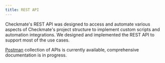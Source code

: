 ```yaml
---
title: REST API
---
```


Checkmate's REST API was designed to access and automate various aspects of Checkmate's project structure to implement custom scripts and automation integrations. We designed and implemented the REST API to support most of the use cases.

[Postman](https://documenter.getpostman.com/view/23217307/2sAYXFgwRt) collection of APIs is currently available, comprehensive documentation is in progress.
